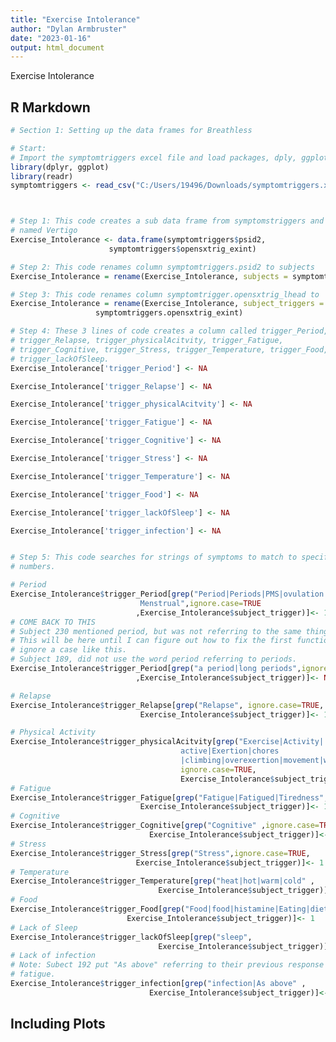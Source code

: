 ---
title: "Exercise Intolerance"
author: "Dylan Armbruster"
date: "2023-01-16"
output: html_document
---

Exercise Intolerance

## R Markdown


```{r}
# Section 1: Setting up the data frames for Breathless

# Start:
# Import the symptomtriggers excel file and load packages, dply, ggplot2
library(dplyr, ggplot)
library(readr)
symptomtriggers <- read_csv("C:/Users/19496/Downloads/symptomtriggers.xlsx - all.csv")



# Step 1: This code creates a sub data frame from symptomstriggers and is
# named Vertigo
Exercise_Intolerance <- data.frame(symptomtriggers$psid2, 
                      symptomtriggers$opensxtrig_exint)

# Step 2: This code renames column symptomtriggers.psid2 to subjects 
Exercise_Intolerance = rename(Exercise_Intolerance, subjects = symptomtriggers.psid2)

# Step 3: This code renames column symptomtrigger.opensxtrig_lhead to 
Exercise_Intolerance = rename(Exercise_Intolerance, subject_triggers = 
                   symptomtriggers.opensxtrig_exint)

# Step 4: These 3 lines of code creates a column called trigger_Period,
# trigger_Relapse, trigger_physicalAcitvity, trigger_Fatigue,           
# trigger_Cognitive, trigger_Stress, trigger_Temperature, trigger_Food, 
# trigger_lackOfSleep.                                                  
Exercise_Intolerance['trigger_Period'] <- NA

Exercise_Intolerance['trigger_Relapse'] <- NA

Exercise_Intolerance['trigger_physicalAcitvity'] <- NA

Exercise_Intolerance['trigger_Fatigue'] <- NA

Exercise_Intolerance['trigger_Cognitive'] <- NA

Exercise_Intolerance['trigger_Stress'] <- NA

Exercise_Intolerance['trigger_Temperature'] <- NA

Exercise_Intolerance['trigger_Food'] <- NA

Exercise_Intolerance['trigger_lackOfSleep'] <- NA

Exercise_Intolerance['trigger_infection'] <- NA


# Step 5: This code searches for strings of symptoms to match to specific coded
# numbers.                                                                     

# Period  
Exercise_Intolerance$trigger_Period[grep("Period|Periods|PMS|ovulation|
                             Menstrual",ignore.case=TRUE
                            ,Exercise_Intolerance$subject_trigger)]<- 1
# COME BACK TO THIS
# Subject 230 mentioned period, but was not referring to the same thing.
# This will be here until I can figure out how to fix the first function to 
# ignore a case like this.
# Subject 189, did not use the word period referring to periods.
Exercise_Intolerance$trigger_Period[grep("a period|long periods",ignore.case=TRUE
                            ,Exercise_Intolerance$subject_trigger)]<- NA

# Relapse 
Exercise_Intolerance$trigger_Relapse[grep("Relapse", ignore.case=TRUE,
                             Exercise_Intolerance$subject_trigger)]<- 1

# Physical Activity 
Exercise_Intolerance$trigger_physicalAcitvity[grep("Exercise|Activity|
                                      active|Exertion|chores
                                      |climbing|overexertion|movement|walking",
                                      ignore.case=TRUE,
                                      Exercise_Intolerance$subject_trigger)]<- 1
# Fatigue
Exercise_Intolerance$trigger_Fatigue[grep("Fatigue|Fatigued|Tiredness", ignore.case=TRUE,
                             Exercise_Intolerance$subject_trigger)]<- 1
# Cognitive
Exercise_Intolerance$trigger_Cognitive[grep("Cognitive" ,ignore.case=TRUE,
                               Exercise_Intolerance$subject_trigger)]<- 1
# Stress
Exercise_Intolerance$trigger_Stress[grep("Stress",ignore.case=TRUE,
                            Exercise_Intolerance$subject_trigger)]<- 1
# Temperature
Exercise_Intolerance$trigger_Temperature[grep("heat|hot|warm|cold" ,
                                 Exercise_Intolerance$subject_trigger)]<- 1
# Food
Exercise_Intolerance$trigger_Food[grep("Food|food|histamine|Eating|diet" , ignore.case=TRUE,
                          Exercise_Intolerance$subject_trigger)]<- 1
# Lack of Sleep
Exercise_Intolerance$trigger_lackOfSleep[grep("sleep",
                                 Exercise_Intolerance$subject_trigger)]<- 1
# Lack of infection
# Note: Subect 192 put "As above" referring to their previous response in 
# fatigue.
Exercise_Intolerance$trigger_infection[grep("infection|As above" ,
                               Exercise_Intolerance$subject_trigger)]<- 1

```

## Including Plots



```{r pressure, echo=FALSE}

```
